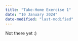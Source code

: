 ```yaml
---
title: "Take-Home Exercise 1"
date: "10 January 2024"
date-modified: "last-modified"
---
```


Not there yet :)

